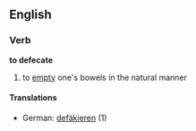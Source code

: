 ==English==
===Verb===
'''to defecate'''
# to [[empty]] one's bowels in the natural manner
====Translations====
*German: [[defäkieren]] (1)